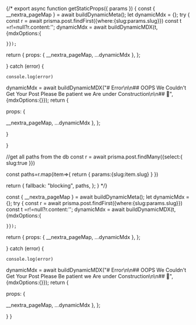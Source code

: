 
{/* 
export async function getStaticProps({ params }) {
  const { __nextra_pageMap } = await buildDynamicMeta();
  let dynamicMdx = {};
  try {
   const r = await prisma.post.findFirst({where:{slug:params.slug}})
    const t =r!=null?r.content:'';
    dynamicMdx = await buildDynamicMDX(t,{mdxOptions:{

    }});
return {
props: {
   __nextra_pageMap,
      ...dynamicMdx
},
};

  } catch (error) {

    console.log(error)

dynamicMdx = await buildDynamicMDX("# Error\n\n## OOPS We Couldn't Get Your Post Please Be patient we Are under Construction\n\n## 🚧",{mdxOptions:{}});
return {

props: {

   __nextra_pageMap,
      ...dynamicMdx
},
};
   
  }

}

  //get all paths from the db
  const r = await prisma.post.findMany({select:{
    slug:true
  }})
 
  const paths=r.map(item=>{
    return {
      params:{slug:item.slug}
    }
  })
  
return {
fallback: "blocking",
paths,
};
} */}
 
 
  
   const { __nextra_pageMap } = await buildDynamicMeta();
  let dynamicMdx = {};
  try {
   const r = await prisma.post.findFirst({where:{slug:params.slug}})
    const t =r!=null?r.content:'';
    dynamicMdx = await buildDynamicMDX(t,{mdxOptions:{

    }});
return {
props: {
   __nextra_pageMap,
      ...dynamicMdx
},
};

  } catch (error) {

    console.log(error)

dynamicMdx = await buildDynamicMDX("# Error\n\n## OOPS We Couldn't Get Your Post Please Be patient we Are under Construction\n\n## 🚧",{mdxOptions:{}});
return {

props: {

   __nextra_pageMap,
      ...dynamicMdx
},
};
   
  }
}
 

<RemoteContent/>